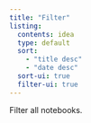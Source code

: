 ```yaml
---
title: "Filter"
listing:
  contents: idea
  type: default
  sort:
    - "title desc"
    - "date desc"
  sort-ui: true
  filter-ui: true
---
```

Filter all notebooks.
